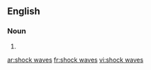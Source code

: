==English==

===Noun===
{{head|en|noun plural form|head=[[shock]] [[wave]]s}}

# {{plural of|shock wave|lang=en}}

[[ar:shock waves]]
[[fr:shock waves]]
[[vi:shock waves]]